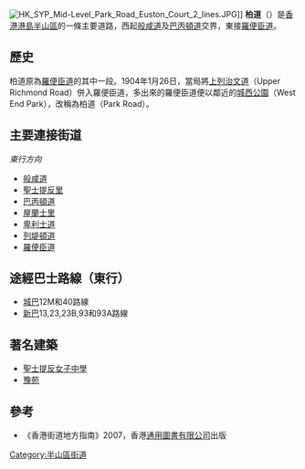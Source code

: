 {{Infobox Hong Kong Road
|   中文街道名稱    =  柏道
|   英文街道名稱    =  Park Road
|   圖片        =  File:HK Mid-Levels Park Road n Mail Box a.jpg
|   圖片說明    =  柏道的下路
|   路段總長度  =  0.5
|   車速限制    =  50
|   行車線數量  =  雙線雙程
|   所在地區    =  [[中西區_(香港)|中西區]][[半山區|半山區]]
|   起點        =  [[般咸道|般咸道]]/[[巴丙頓道|巴丙頓道]]
|   終點        =  [[羅便臣道|羅便臣道]]
|   通車日期    = 19世紀末
|   道路舊名資料    = 羅便臣道
|   命名日期 = 1904年1月26日
}}

[[File:HK_SYP_Mid-Level_Park_Road_Euston_Court_2_lines.JPG|thumb]]]]
'''柏道'''（{{lang-en|Park Road}}）是[[香港|香港]][[香港島|港島]][[半山區|半山區]]的一條主要道路，西起[[般咸道|般咸道]]及[[巴丙頓道|巴丙頓道]]交界，東接[[羅便臣道|羅便臣道]]。

==歷史==
柏道原為[[羅便臣道|羅便臣道]]的其中一段。1904年1月26日，當局將[[上列治文道|上列治文道]]（Upper Richmond Road）併入羅便臣道，多出來的羅便臣道便以鄰近的[[城西公園|城西公園]]（West End Park），改稱為柏道（Park Road）。

==主要連接街道==
''東行方向''
* [[般咸道|般咸道]]
* [[聖士提反里|聖士提反里]]
* [[巴丙頓道|巴丙頓道]]
* [[屋蘭士里|屋蘭士里]]
* [[卑利士道|卑利士道]]
* [[列堤頓道|列堤頓道]]
* [[羅便臣道|羅便臣道]]

==途經巴士路線（東行）==
*[[城巴|城巴]]12M和40路線
*[[新巴|新巴]]13,23,23B,93和93A路線

==著名建築==
* [[聖士提反女子中學|聖士提反女子中學]]
* [[豫苑|豫苑]]
{{commonscat|Park Road, Hong Kong}}

==參考==
*《香港街道地方指南》2007，香港[[通用圖書有限公司|通用圖書有限公司]]出版

{{HK-road-stub}}

[[Category:半山區街道|Category:半山區街道]]